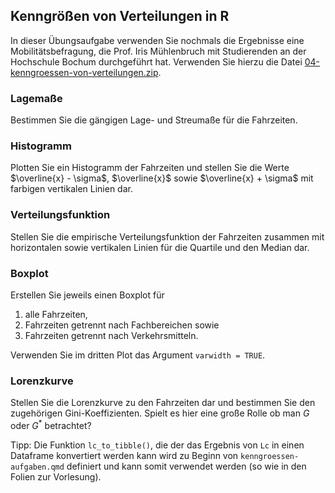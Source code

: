 ## Kenngrößen von Verteilungen in R

In dieser Übungsaufgabe verwenden Sie nochmals die Ergebnisse eine Mobilitätsbefragung, die Prof. Iris Mühlenbruch mit Studierenden an der Hochschule Bochum durchgeführt hat. Verwenden Sie hierzu die Datei [04-kenngroessen-von-verteilungen.zip](04-kenngroessen-von-verteilungen.zip).

### Lagemaße

Bestimmen Sie die gängigen Lage- und Streumaße für die Fahrzeiten.

### Histogramm

Plotten Sie ein Histogramm der Fahrzeiten und stellen Sie die Werte $\overline{x} - \sigma$, $\overline{x}$ sowie $\overline{x} + \sigma$ mit farbigen vertikalen Linien dar.

### Verteilungsfunktion

Stellen Sie die empirische Verteilungsfunktion der Fahrzeiten zusammen mit horizontalen sowie vertikalen Linien für die Quartile und den Median dar.

### Boxplot

Erstellen Sie jeweils einen Boxplot für

1. alle Fahrzeiten,
1. Fahrzeiten getrennt nach Fachbereichen sowie
1. Fahrzeiten getrennt nach Verkehrsmitteln.

Verwenden Sie im dritten Plot das Argument `varwidth = TRUE`.

### Lorenzkurve

Stellen Sie die Lorenzkurve zu den Fahrzeiten dar und bestimmen Sie den zugehörigen Gini-Koeffizienten. Spielt es hier eine große Rolle ob man $G$ oder $G^*$ betrachtet?

Tipp: Die Funktion `lc_to_tibble()`, die der das Ergebnis von `Lc` in einen Dataframe konvertiert werden kann wird zu Beginn von `kenngroessen-aufgaben.qmd` definiert und kann somit verwendet werden (so wie in den Folien zur Vorlesung).